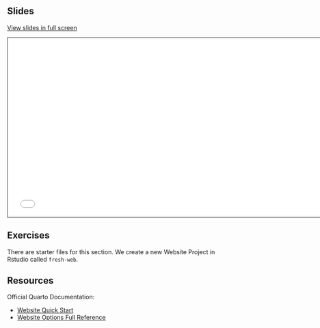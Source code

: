 ## Slides

[View slides in full screen](slides.html)

```{=html}
<iframe class="slide-deck" src="slides.html" height="420" width="747" style="border: 1px solid #123233;"></iframe>
```

## Exercises

There are starter files for this section. We create a new Website Project in Rstudio called `fresh-web`.

## Resources

Official Quarto Documentation:

- [Website Quick Start](https://quarto.org/docs/websites/#quick-start)
- [Website Options Full Reference](https://quarto.org/docs/reference/projects/websites.html)